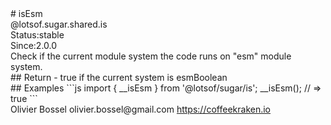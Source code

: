 <div class="docmap-mdx">
# isEsm
<div class="_namespace">@lotsof.sugar.shared.is</div>
<div class="_metas">
<div class="_status"><span class="_status-label">Status:</span><span class="_status-value -stable">stable</span></div>
<div class="_since"><span class="_since-label">Since:</span><span class="_since-value">2.0.0</span></div>
</div>
<div class="_description">
Check if the current module system the code runs on "esm" module system.
</div>
<div class="_return">
## Return
- <span class="_description">true if the current system is esm</span><span class="_default"></span><span class="_type">Boolean</span>
</div>
<div class="_examples">
## Examples
```js
import { __isEsm } from '@lotsof/sugar/is';
__isEsm(); // => true
```
</div>
<div class="_author">
<span class="_name">Olivier Bossel</span>
<span class="_email">olivier.bossel@gmail.com</span>
<a href="https://coffeekraken.io" target="_blank" class="_url">https://coffeekraken.io</a>
</div>
</div>